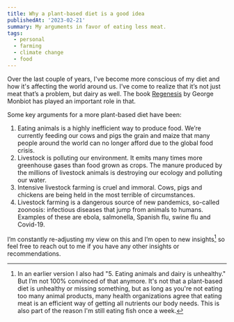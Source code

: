 ```yaml
---
title: Why a plant-based diet is a good idea
publishedAt: '2023-02-21'
summary: My arguments in favor of eating less meat.
tags:
  - personal
  - farming
  - climate change
  - food
---
```


Over the last couple of years, I've become more conscious of my diet and how it's affecting the world around us. I’ve come to realize that it’s not just meat that’s a problem, but dairy as well. The book [Regenesis](https://koenvangilst.nl/blog/regenesis-reading-notes) by George Monbiot has played an important role in that.

Some key arguments for a more plant-based diet have been:

1. Eating animals is a highly inefficient way to produce food. We’re currently feeding our cows and pigs the grain and maize that many people around the world can no longer afford due to the global food crisis.
2. Livestock is polluting our environment. It emits many times more greenhouse gases than food grown as crops. The manure produced by the millions of livestock animals is destroying our ecology and polluting our water.
3. Intensive livestock farming is cruel and immoral. Cows, pigs and chickens are being held in the most terrible of circumstances.
4. Livestock farming is a dangerous source of new pandemics, so-called zoonosis: infectious diseases that jump from animals to humans. Examples of these are ebola, salmonella, Spanish flu, swine flu and Covid-19.

I’m constantly re-adjusting my view on this and I’m open to new insights[^1] so feel free to reach out to me if you have any other insights or recommendations.

[^1]: In an earlier version I also had "5. Eating animals and dairy is unhealthy." But I’m not 100% convinced of that anymore. It's not that a plant-based diet is unhealthy or missing something, but as long as you're not eating too many animal products, many health organizations agree that eating meat is an efficient way of getting all nutrients our body needs. This is also part of the reason I'm still eating fish once a week.
